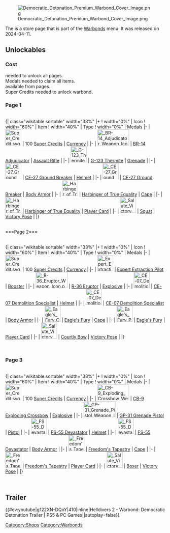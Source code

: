 
<div class="headerimage">
[[File:Democratic_Detonation_Premium_Warbond_Cover_Image.png]]
</div>

The '''{{PAGENAME}}''' is a store page that is part of the [[Warbonds]] menu. It was released on 2024-04-11.

== Unlockables ==
=== Cost ===
{{Currency|Medals|230}} needed to unlock all pages.<br>
{{Currency|Medals|699|notext}} Medals needed to claim all items.<br>
{{Currency|SC|300}} available from pages.<br>
{{Currency|SC|1,000|notext}} Super Credits needed to unlock warbond.

=== Page 1 ===
{{Warbond_Page|
|-
|cell: 1 1 1 1 | medals: 7
|image: Super Credits Warbond Premium.png
|link: Currency
|title: 100 Super Credits
|-
|cell: 2 1 2 1 | medals: 8
|image: Squat Victory Pose Warbond.png
|link: Squat
|title: Squat Victory Pose
|-
|cell: 4 1 1 2 | medals: 2
|image: Harbinger of True Equality Player Card Warbond.png
|link: Harbinger of True Equality#Player Card
|-
|cell: 5 1 1 2 | medals: 15
|image: G-123 Thermite Throwable Warbond.png
|link: G-123 Thermite
|title: G-123 Thermite Special Throwable
|-
|cell: 1 2 2 2 | medals: 18
|image: CE-27 Ground Breaker Armor Warbond.png
|link: CE-27 Ground Breaker Armor
|-
|cell: 3 2 1 1 | medals: 12
|image: CE-27 Ground Breaker Helmet Warbond.png
|link: CE-27 Ground Breaker Armor
|-
|cell: 3 3 1 1 | medals: 8
|image: Harbinger of True Equality Cape Warbond.png
|link: Harbinger of True Equality#Cape
|-
|cell: 4 3 2 1 | medals: 20
|image: BR-14 Adjudicator Weapon Warbond.png
|link: BR-14 Adjudicator
|-
}}
<div class="mw-collapsible mw-collapsed"><br>
{| class="wikitable sortable" width="33%"
|+
! width="0%" | Icon
! width="60%" | Item
! width="40%" | Type
! width="0%" | Medals
|-
| [[File:Super Credit.svg|50x50px]]
| 100 [[Super Credits]]
| [[Currency]]
| {{Currency|Medals|7|notext}}
|-
| [[File: BR-14 Adjudicator Weapon Icon.png|100x50px]]
| [[BR-14 Adjudicator]]
| [[Weapons#Primary Weapons|Assault Rifle]]
| {{Currency|Medals|20|notext}}
|-
| [[File: G-123 Thermite Grenade Icon.png|50px]]
| [[G-123 Thermite]]
| [[Weapons#Grenades|Grenade]]
| {{Currency|Medals|15|notext}}
|-
| [[File: CE-27 Ground Breaker Helmet Icon.png|50px]]
| [[CE-27 Ground Breaker Armor|CE-27 Ground Breaker]]
| [[Armor#Helmets|Helmet]]
| {{Currency|Medals|12|notext}}
|-
| [[File: CE-27 Ground Breaker Armor Icon.png|50px]]
| [[CE-27 Ground Breaker Armor|CE-27 Ground Breaker]]
| [[Armor#Body Armors|Body Armor]]
| {{Currency|Medals|18|notext}}
|-
| [[File: Harbinger of True Equality Cape Icon.png|50px]]
| [[Harbinger of True Equality]]
| [[Cosmetics#Capes|Cape]]
| {{Currency|Medals|8|notext}}
|-
| [[File: Harbinger of True Equality Player Card Icon.png|50px]]
| [[Harbinger of True Equality]]
| [[Cosmetics#Player Cards|Player Card]]
| {{Currency|Medals|2|notext}}
|-
| [[File: Salute Victory Pose Icon.png|50x50px]]
| [[Squat]]
| [[Cosmetics#Victory Poses|Victory Pose]]
| {{Currency|Medals|8|notext}}
|}
</div>
<br>
===Page 2===
{{Warbond_Page|
| unlock_medal_cost: 60
|-
|cell: 1 1 1 2 | medals: 5
|image: Eagle's Fury Player Card Warbond.png
|link: Eagle's Fury#Player Card
|-
|cell: 2 1 2 2 | medals: 45
|image: CE-07 Demolition Specialist Armor Warbond.png
|link: CE-07 Demolition Specialist#Armor
|-
|cell: 4 1 1 1 | medals: 35
|image: CE-07 Demolition Specialist Helmet Warbond.png
|link: CE-07 Demolition Specialist#Helmet
|-
|cell: 4 2 1 1 | medals: 20
|image: Eagle's Fury Cape Warbond.png
|link: Eagle's Fury#Cape
|-
|cell: 5 1 1 2 | medals: 55
|image: Booster Warbond Premium Tall.png
|link: Boosters#Expert Extraction Pilot
|title:Expert Extract Pilot Booster
|-
|cell: 1 3 2 1 | medals: 60
|image: R-36 Eruptor Weapon Warbond.png
|link: R-36 Eruptor
|-
|cell: 3 3 1 1 | medals: 12
|image: Super Credits Warbond Premium.png
|link: Super Credits
|title: 100 Super Credits
|-
|cell: 4 3 2 1 | medals: 15
|image: Courtly Bow Victory Pose Warbond.png
|link: Courtly Bow
|title: Courtly Bow Victory Pose
|-
}}
<div class="mw-collapsible mw-collapsed"><br>
{| class="wikitable sortable" width="33%"
|+
! width="0%" | Icon
! width="60%" | Item
! width="40%" | Type
! width="0%" | Medals
|-
| [[File:Super Credit.svg|50x50px]]
| 100 [[Super Credits]]
| [[Currency]]
| {{Currency|Medals|12|notext}}
|-
| [[File: Expert Extraction Pilot Booster Icon.png|50px]]
| [[Expert Extraction Pilot]]
| [[Boosters|Booster]]
| {{Currency|Medals|55|notext}}
|-
| [[File: R-36 Eruptor Weapon Icon.png|100x50px]]
| [[R-36 Eruptor]]
| [[Weapons#Primary Weapons|Explosive]]
| {{Currency|Medals|60|notext}}
|-
| [[File: CE-07 Demolition Specialist Helmet Icon.png|50px]]
| [[CE-07 Demolition Specialist Armor|CE-07 Demolition Specialist]]
| [[Armor#Helmets|Helmet]]
| {{Currency|Medals|35|notext}}
|-
| [[File: CE-07 Demolition Specialist Armor Icon.png|50px]]
| [[CE-07 Demolition Specialist Armor|CE-07 Demolition Specialist]]
| [[Armor#Body Armors|Body Armor]]
| {{Currency|Medals|45|notext}}
|-
| [[File: Eagle's Fury Cape Icon.png|50px]]
| [[Eagle's Fury]]
| [[Cosmetics#Capes|Cape]]
| {{Currency|Medals|20|notext}}
|-
| [[File: Eagle's Fury Player Card Icon.png|50px]]
| [[Eagle's Fury]]
| [[Cosmetics#Player Cards|Player Card]]
| {{Currency|Medals|5|notext}}
|-
| [[File: Salute Victory Pose Icon.png|50x50px]]
| [[Courtly Bow]]
| [[Cosmetics#Victory Poses|Victory Pose]]
| {{Currency|Medals|15|notext}}
|}
</div>
<br>

===Page 3===
{{Warbond_Page|
| unlock_medal_cost: 230
|-
|cell: 1 1 2 1 | medals: 32
|image: Boxer Victory Pose Warbond.png
|link: Boxer
|title: Boxer Victory Pose
|-
|cell: 3 1 2 2 | medals: 64
|image: FS-55 Devastator Armor Warbond.png
|link: FS-55 Devastator#Armor
|-
|cell: 5 1 1 1 | medals: 48
|image: FS-55 Devastator Helmet Warbond.png
|link: FS-55 Devastator#Helmet
|-
|cell: 1 2 1 2 | medals: 16
|image: Freedom's Tapestry Player Card Warbond.png
|link: Freedom's Tapestry#Player Card
|-
|cell: 2 2 1 2 | medals: 60
|image: GP-31 Grenade Pistol Weapon Warbond.png
|link: GP-31 Grenade Pistol
|-
|cell: 5 2 1 1 | medals: 30
|image: Freedom's Tapestry Cape Warbond.png
|link: Freedom's Tapestry#Cape
|-
|cell: 3 3 1 1 | medals: 32
|image: Super Credits Warbond Premium.png
|link: Super Credits
|title: 100 Super Credits
|-
|cell: 4 3 2 1 | medals: 80
|image: CB-9 Exploding Crossbow Weapon Warbond.png
|link: CB-9 Exploding Crossbow
|-
}}
<div class="mw-collapsible mw-collapsed"><br>
{| class="wikitable sortable" width="33%"
|+
! width="0%" | Icon
! width="60%" | Item
! width="40%" | Type
! width="0%" | Medals
|-
| [[File:Super Credit.svg|50x50px]]
| 100 [[Super Credits]]
| [[Currency]]
| {{Currency|Medals|32|notext}}
|-
| [[File: CB-9 Exploding Crossbow Weapon Icon.png|100x50px]]
| [[CB-9 Exploding Crossbow]]
| [[Weapons#Primary Weapons|Explosive]]
| {{Currency|Medals|80|notext}}
|-
| [[File: GP-31 Grenade Pistol Weapon Icon.png|100x50px]]
| [[GP-31 Grenade Pistol]]
| [[Weapons#Secondary Weapons|Pistol]]
| {{Currency|Medals|60|notext}}
|-
| [[File: FS-55 Devastator Helmet Icon.png|50px]]
| [[FS-55 Devastator Armor|FS-55 Devastator]]
| [[Armor#Helmets|Helmet]]
| {{Currency|Medals|48|notext}}
|-
| [[File: FS-55 Devastator Armor Icon.png|50px]]
| [[FS-55 Devastator Armor|FS-55 Devastator]]
| [[Armor#Body Armors|Body Armor]]
| {{Currency|Medals|64|notext}}
|-
| [[File: Freedom's Tapestry Cape Icon.png|50px]]
| [[Freedom's Tapestry]]
| [[Cosmetics#Capes|Cape]]
| {{Currency|Medals|30|notext}}
|-
| [[File: Freedom's Tapestry Player Card Icon.png|50px]]
| [[Freedom's Tapestry]]
| [[Cosmetics#Player Cards|Player Card]]
| {{Currency|Medals|16|notext}}
|-
| [[File: Salute Victory Pose Icon.png|50x50px]]
| [[Boxer]]
| [[Cosmetics#Victory Poses|Victory Pose]]
| {{Currency|Medals|32|notext}}
|}
</div>
<br>

== Trailer ==
{{#ev:youtube|g122XN-DQoY|410|inline|Helldivers 2 - Warbond: Democratic Detonation Trailer &#124; PS5 & PC Games||autoplay=false}}

[[Category:Shops]]
[[Category:Warbonds]]
